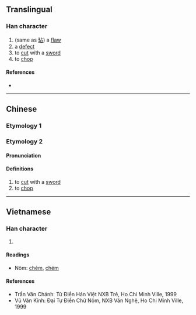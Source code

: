 {{character info/new}}
==Translingual==

===Han character===
{{Han char|rn=18|rad=刀|as=05|sn=7|four=|canj=YRLN|ids=⿰占刂}}

# (same as [[玷]]) a [[flaw]]
# a [[defect]]
# to [[cut]] with a [[sword]]
# to [[chop]]

====References====
* {{Han ref|kx=0138.180|hdz=10328.100|uh=34E0|ud=13536}}

----

==Chinese==
{{zh-forms}}

===Etymology 1===
{{zh-see|玷|v}}

===Etymology 2===
====Pronunciation====
{{zh-pron
|m=diàn
|c=dim3
|mc=y
|oc=y
|ma=
|cat=v
}}

====Definitions====
{{zh-hanzi}}

# to [[cut]] with a [[sword]]
# to [[chop]]

----

==Vietnamese==

===Han character===
{{vi-hantu|[[điếm]], [[điểm]]|rs=刀05}}

# {{rfdef|vi|sort=刀05}}

====Readings====
* Nôm: [[chẻm]], [[chém]]

====References====
* Trần Văn Chánh: Từ Điển Hán Việt NXB Trẻ, Ho Chi Minh Ville, 1999
* Vũ Văn Kính: Đại Tự Điển Chữ Nôm, NXB Văn Nghệ, Ho Chi Minh Ville, 1999